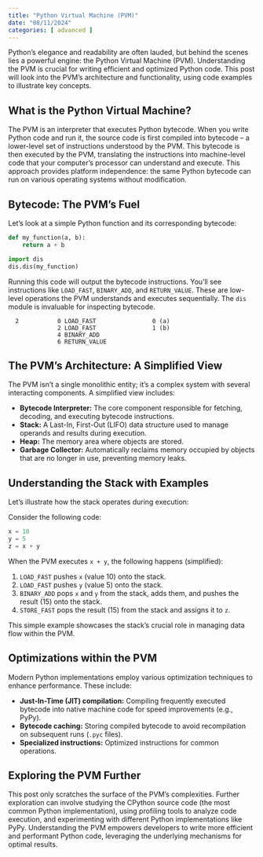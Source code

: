 ```yaml
---
title: "Python Virtual Machine (PVM)"
date: "08/11/2024"
categories: [ advanced ]
---
```



Python's elegance and readability are often lauded, but behind the scenes lies a powerful engine: the Python Virtual Machine (PVM).  Understanding the PVM is crucial for writing efficient and optimized Python code. This post will look into the PVM's architecture and functionality, using code examples to illustrate key concepts.

## What is the Python Virtual Machine?

The PVM is an interpreter that executes Python bytecode. When you write Python code and run it, the source code is first compiled into bytecode – a lower-level set of instructions understood by the PVM. This bytecode is then executed by the PVM, translating the instructions into machine-level code that your computer's processor can understand and execute.  This approach provides platform independence: the same Python bytecode can run on various operating systems without modification.

## Bytecode: The PVM's Fuel

Let's look at a simple Python function and its corresponding bytecode:

```python
def my_function(a, b):
    return a + b

import dis
dis.dis(my_function)
```

Running this code will output the bytecode instructions.  You'll see instructions like `LOAD_FAST`, `BINARY_ADD`, and `RETURN_VALUE`.  These are low-level operations the PVM understands and executes sequentially. The `dis` module is invaluable for inspecting bytecode.

```
  2           0 LOAD_FAST                0 (a)
              2 LOAD_FAST                1 (b)
              4 BINARY_ADD
              6 RETURN_VALUE
```

## The PVM's Architecture: A Simplified View

The PVM isn't a single monolithic entity; it's a complex system with several interacting components.  A simplified view includes:

* **Bytecode Interpreter:** The core component responsible for fetching, decoding, and executing bytecode instructions.
* **Stack:** A Last-In, First-Out (LIFO) data structure used to manage operands and results during execution.
* **Heap:**  The memory area where objects are stored.
* **Garbage Collector:** Automatically reclaims memory occupied by objects that are no longer in use, preventing memory leaks.


## Understanding the Stack with Examples

Let's illustrate how the stack operates during execution:

Consider the following code:

```python
x = 10
y = 5
z = x + y
```

When the PVM executes `x + y`, the following happens (simplified):

1. `LOAD_FAST` pushes `x` (value 10) onto the stack.
2. `LOAD_FAST` pushes `y` (value 5) onto the stack.
3. `BINARY_ADD` pops `x` and `y` from the stack, adds them, and pushes the result (15) onto the stack.
4. `STORE_FAST` pops the result (15) from the stack and assigns it to `z`.

This simple example showcases the stack's crucial role in managing data flow within the PVM.

## Optimizations within the PVM

Modern Python implementations employ various optimization techniques to enhance performance.  These include:

* **Just-In-Time (JIT) compilation:**  Compiling frequently executed bytecode into native machine code for speed improvements (e.g., PyPy).
* **Bytecode caching:**  Storing compiled bytecode to avoid recompilation on subsequent runs (`.pyc` files).
* **Specialized instructions:** Optimized instructions for common operations.


##  Exploring the PVM Further

This post only scratches the surface of the PVM's complexities.  Further exploration can involve studying the CPython source code (the most common Python implementation), using profiling tools to analyze code execution, and experimenting with different Python implementations like PyPy.  Understanding the PVM empowers developers to write more efficient and performant Python code, leveraging the underlying mechanisms for optimal results.

